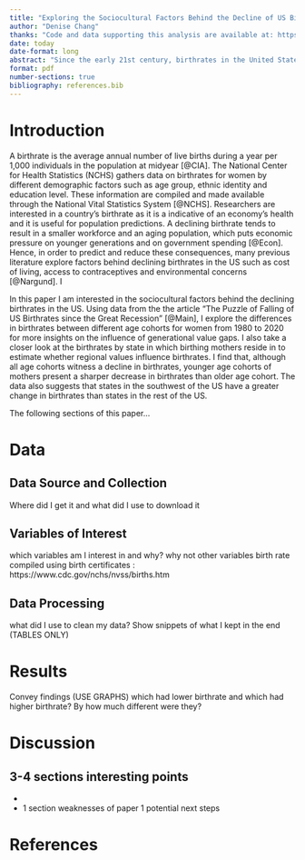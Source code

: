 ```yaml
---
title: "Exploring the Sociocultural Factors Behind the Decline of US Birthrates "
author: "Denise Chang"
thanks: "Code and data supporting this analysis are available at: https://github.com/DeniseChang9/Covid-19_Cases.git "
date: today
date-format: long
abstract: "Since the early 21st century, birthrates in the United States have been steadily declining. This paper uses data from the American Economic Association to investigate the decline in birthrates in the US and to explore potential factors behind this phenomenon. Based on the exploration of the data, there is strong evidence that the differences in women's sociocultural values between generational groups are key players behind the decline of US birthrates since 2007. The results of this study are significant, as a country's birthrate is indicative its economic development, social dynamics and policy development."
format: pdf
number-sections: true
bibliography: references.bib
---
```


# Introduction 
A birthrate is the average annual number of live births during a year per 1,000 individuals in the population at midyear [@CIA]. The National Center for Health Statistics (NCHS) gathers data on birthrates for women by different demographic factors such as age group, ethnic identity and education level. These information are compiled and made available through the National Vital Statistics System [@NCHS]. Researchers are interested in a country's birthrate as it is a indicative of an economy's health and it is useful for population predictions. A declining birthrate tends to result in a smaller workforce and an aging population, which puts economic pressure on younger generations and on government spending [@Econ]. Hence, in order to predict and reduce these consequences, many previous literature explore factors behind declining birthrates in the US such as cost of living, access to contraceptives and environmental concerns [@Nargund]. I

In this paper I am interested in the sociocultural factors behind the declining birthrates in the US. Using data from the the article "The Puzzle of Falling of US Birthrates since the Great Recession" [@Main], I explore the differences in birthrates between different age cohorts for women from 1980 to 2020 for more insights on the influence of generational value gaps. I also take a closer look at the birthrates by state in which birthing mothers reside in to estimate whether regional values influence birthrates. I find that, although all age cohorts witness a decline in birthrates, younger age cohorts of mothers present a sharper decrease in birthrates than older age cohort. The data also suggests that states in the southwest of the US have a greater change in birthrates than states in the rest of the US. 

The following sections of this paper...

# Data
## Data Source and Collection
Where did I get it and what did I use to download it

## Variables of Interest
which variables am I interest in and why?
why not other variables
birth rate compiled using birth certificates :
https://www.cdc.gov/nchs/nvss/births.htm 

## Data Processing
what did I use to clean my data?
Show snippets of what I kept in the end (TABLES ONLY)

# Results
Convey findings (USE GRAPHS)
which had lower birthrate and which had higher birthrate?
By how much different were they?

# Discussion
3-4 sections interesting points
- 
- 
- 
1 section weaknesses of paper
1 potential next steps

# References
